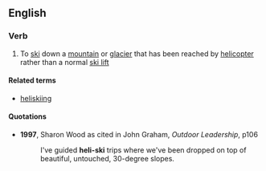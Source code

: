 ==English==

===Verb===
{{en-verb|heli-ski|ing}}

# To [[ski]] down a [[mountain]] or [[glacier]] that has been reached by [[helicopter]] rather than a normal [[ski lift]]

====Related terms====
*[[heliskiing]]

====Quotations====
*'''1997''', Sharon Wood as cited in John Graham, ''Outdoor Leadership'', p106
*:I've guided '''heli-ski''' trips where we've been dropped on top of beautiful, untouched, 30-degree slopes.
